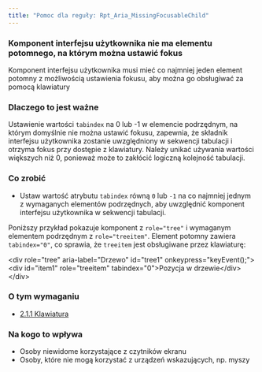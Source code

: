 ```yaml
---
title: "Pomoc dla reguły: Rpt_Aria_MissingFocusableChild"
---
```


<div className="toolHelp">
<Row>
<Column colLg={16} colMd={8} colSm={4} className="toolHead">

### Komponent interfejsu użytkownika nie ma elementu potomnego, na którym można ustawić fokus

<div id="locLevel"></div>

Komponent interfejsu użytkownika musi mieć co najmniej jeden element potomny z możliwością ustawienia fokusu, aby można go obsługiwać za pomocą klawiatury

</Column>
</Row>
<Row>
<Column colLg={11} colMd={5} colSm={4} className="toolMain">

### Dlaczego to jest ważne

Ustawienie wartości `tabindex` na 0 lub -1 w elemencie podrzędnym, na którym domyślnie nie można ustawić fokusu, zapewnia, że składnik interfejsu użytkownika zostanie uwzględniony w sekwencji tabulacji i otrzyma fokus przy dostępie z klawiatury. Należy unikać używania wartości większych niż 0, ponieważ może to zakłócić logiczną kolejność tabulacji.

<div id="locSnippet"></div>

### Co zrobić

* Ustaw wartość atrybutu `tabindex` równą `0` lub `-1` na co najmniej jednym z wymaganych elementów podrzędnych, aby uwzględnić komponent interfejsu użytkownika w sekwencji tabulacji.

Poniższy przykład pokazuje komponent z `role="tree"` i wymaganym elementem podrzędnym z `role="treeitem"`. Element potomny zawiera `tabindex="0"`, co sprawia, że `treeitem` jest obsługiwane przez klawiaturę:


<CodeSnippet type="multi" light={true}>&lt;div role="tree" aria-label="Drzewo" id="tree1" onkeypress="keyEvent();"&gt;
    &lt;div id="item1" role="treeitem" tabindex="0"&gt;Pozycja w drzewie&lt;/div&gt;
&lt;/div&gt;  </CodeSnippet>

</Column>
<Column colLg={5} colMd={3} colSm={4} className="toolLeft">

### O tym wymaganiu

* [2.1.1 Klawiatura](https://wcag.lepszyweb.pl/#keyboard)

### Na kogo to wpływa

* Osoby niewidome korzystające z czytników ekranu
* Osoby, które nie mogą korzystać z urządzeń wskazujących, np. myszy

</Column>
</Row>
</div>

